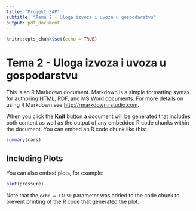 ```yaml
---
title: "Projekt SAP"
subtitle: "Tema 2 - Uloga izvoza i uvoza u gospodarstvu"
output: pdf_document
---
```


```r
knitr::opts_chunk$set(echo = TRUE)
```

# Tema 2 - Uloga izvoza i uvoza u gospodarstvu

This is an R Markdown document. Markdown is a simple formatting syntax for authoring HTML, PDF, and MS Word documents. For more details on using R Markdown see <http://rmarkdown.rstudio.com>.

When you click the **Knit** button a document will be generated that includes both content as well as the output of any embedded R code chunks within the document. You can embed an R code chunk like this:

```r
summary(cars)
```

## Including Plots

You can also embed plots, for example:

```r
plot(pressure)
```

Note that the `echo = FALSE` parameter was added to the code chunk to prevent printing of the R code that generated the plot.

